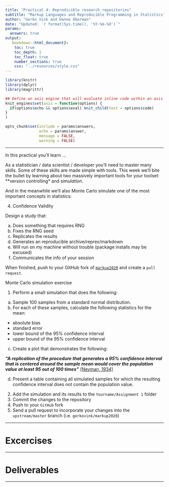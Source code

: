```yaml
---
title: "Practical 4: Reprodicible research repositories"
subtitle: "Markup Languages and Reproducible Programming in Statistics"
author: "Gerko Vink and Hanne Oberman"
date: "Updated: `r format(Sys.time(), '%Y-%m-%d')`"
params:
  answers: true
output: 
   bookdown::html_document2:
    toc: true
    toc_depth: 1
    toc_float: true
    number_sections: true
    css: "../resources/style.css"
---
```



```r
library(knitr)
library(dplyr)
library(magrittr)

## Define an asis engine that will evaluate inline code within an asis block:
knit_engines$set(asis = function(options) {
  if(options$echo && options$eval) knit_child(text = options$code)
}
)

opts_chunk$set(include = params$answers, 
               echo = params$answer, 
               message = FALSE,
               warning = FALSE)
```

---

In this practical you'll learn ...

As a statistician / data scientist / developer you'll need to master many skills. Some of these skills are made simple with tools. This week we'll bite the bullet by learning about two massively important tools for your toolset: **version controlling* and *simulation*.

And in the meanwhile we'll also Monte Carlo simulate one of the most important concepts in statistics:

4. Confidence Validity

Design a study that:

  a. Does something that requires RNG
  b. Fixes the RNG seed
  c. Replicates the results
  d. Generates an reproducible archive/reprex/markdown
  e. Will run on my machine without trouble (package installs may be excused)
  f. Communicates the info of your session
  
When finished, push to your GitHub fork of [`markup2020`](https://github.com/gerkovink/markup2020) and create a `pull request`. 

Monte Carlo simulation exercise

1. Perform a small simulation that does the following:

  a. Sample 100 samples from a standard normal distribution.
  b. For each of these samples, calculate the following statistics for the mean:

 - absolute bias
 - standard error
 - lower bound of the 95% confidence interval
 - upper bound of the 95% confidence interval

  c. Create a plot that demonstrates the following:

***"A replication of the procedure that generates a 95% confidence interval
that is centered around the sample mean would cover the population value at
least 95 out of 100 times"*** [(Neyman, 1934)](https://www.google.nl/url?sa=t&rct=j&q=&esrc=s&source=web&cd=1&ved=0ahUKEwjk4LaD6LrXAhUGC8AKHdATBhMQFggoMAA&url=http%3A%2F%2Fwww.stat.cmu.edu%2F~brian%2F905-2008%2Fpapers%2Fneyman-1934-jrss.pdf&usg=AOvVaw3KRw9DSklPihrYIM0_zRrC)

  d. Present a table containing all simulated samples for which the resulting confidence interval does
not contain the population value.

2. Add the simulation and its results to the `Yourname/Assignment 1` folder
3. Commit the changes to the repository
4. Push to your `GitHub` fork
5. Send a pull request to incorporate your changes into the `upstream/master` branch (i.e. `gerkovink/markup2020`)


---

# Excercises



---

# Deliverables


---